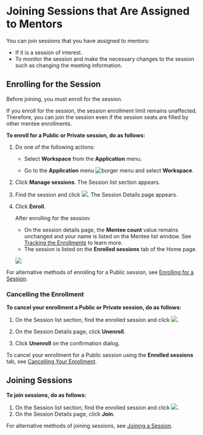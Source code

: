 
# Joining Sessions that Are Assigned to Mentors

You can join sessions that you have assigned to mentors:

* If it is a session of interest.
* To monitor the session and make the necessary changes to the session such as changing the meeting information.

## Enrolling for the Session

Before joining, you must enroll for the session.

<p>  
    <Admonition type="tip">
    <p>If you enroll for the session, the session enrollment limit remains unaffected. Therefore, you can join the session even if the session seats are filled by other mentee enrollments.</p>
    </Admonition>
</p>

**To enroll for a Public or Private session, do as follows:**

1. Do one of the following actions:

    * Select <b>Workspace</b> from the <b>Application</b> menu.

    * Go to the <b>Application</b> menu ![burger menu](media/burgermenu-icon.png) and select <b>Workspace</b>.

2. Click **Manage sessions**. The Session list section appears.

3. Find the session and click ![](media/sessionlist-view.png). The Session Details page appears.

4. Click **Enroll**.

   <p>  
    <Admonition type="tip">
    <p>After enrolling for the session:</p>
    <ul>
    <li>On the session details page, the <b>Mentee count</b> value remains unchanged and your name is listed on the Mentee list window. See <a href="manageassignedsession#tracking-the-enrollments">Tracking the Enrollments</a> to learn more.</li>
    <li>The session is listed on the <b>Enrolled sessions</b> tab of the Home page.</li>
    </ul>
    </Admonition>
    </p>

    ![](media/assignedsessiondetails.png)

<p>  
<Admonition type="info">
<p>For alternative methods of enrolling for a Public session, see <a href="enrolling-for-a-session">Enrolling for a Session</a>.</p>
</Admonition>
</p>

### Cancelling the Enrollment

**To cancel your enrollment a Public or Private session, do as follows:**

1. On the Session list section, find the enrolled session and click ![](media/sessionlist-view.png).

2. On the Session Details page, click **Unenroll**.

3. Click **Unenroll** on the confirmation dialog.

<p>  
<Admonition type="info">
<p>To cancel your enrollment for a Public session using the <b>Enrolled sessions</b> tab, see <a href="enrolling-for-a-session#cancelling-your-enrollment">Cancelling Your Enrollment</a>.</p>
</Admonition>
</p>

## Joining Sessions

**To join sessions, do as follows:**
<ol>
<li>On the Session list section, find the enrolled session and click <img src={ViewSessionList} />.</li>
<li>On the Session Details page, click <b>Join</b>.</li>
<JoinStepPortal />
</ol>

<p>  
<Admonition type="info">
<p>For alternative methods of joining sessions, see <a href="joining-a-session">Joining a Session</a>.</p>
</Admonition>
</p>
